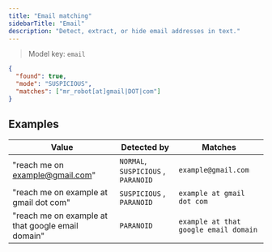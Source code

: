 ```yaml
---
title: "Email matching"
sidebarTitle: "Email"
description: "Detect, extract, or hide email addresses in text."
---
```


> Model key: `email`

```json Response example
{
  "found": true,
  "mode": "SUSPICIOUS",
  "matches": ["mr_robot[at]gmail|DOT|com"]
}
```

## Examples

| Value                                             | Detected by                         | Matches                               |
| ------------------------------------------------- | ----------------------------------- | ------------------------------------- |
| "reach me on example@gmail.com"                   | `NORMAL`, `SUSPICIOUS` , `PARANOID` | `example@gmail.com`                   |
| "reach me on example at gmail dot com"            | `SUSPICIOUS` , `PARANOID`           | `example at gmail dot com`            |
| "reach me on example at that google email domain" | `PARANOID`                          | `example at that google email domain` |

<Snippet file="languages-entity.mdx" />

<Snippet file="limitations.mdx" />
